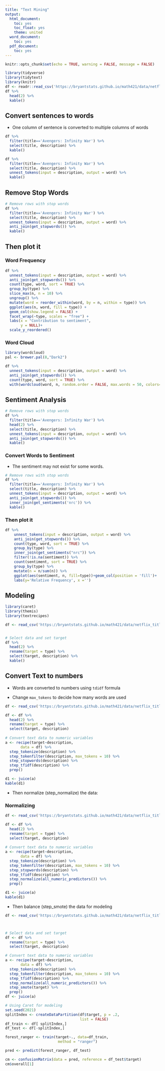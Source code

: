 ```yaml
---
title: "Text Mining"
output:
  html_document:
    toc: yes
    toc_float: yes
    theme: united
  word_document:
    toc: yes
  pdf_document:
    toc: yes
---
```


```r
knitr::opts_chunk$set(echo = TRUE, warning = FALSE, message = FALSE)
```


```r
library(tidyverse)
library(tidytext)
library(knitr)
df <- readr::read_csv('https://bryantstats.github.io/math421/data/netflix_titles.csv')
df %>% 
  head(2) %>% 
  kable()
```

## Convert sentences to words

- One column of sentence is converted to multiple columns of words

```r
df %>% 
  filter(title=='Avengers: Infinity War') %>% 
  select(title, description) %>% 
  kable()
```

```r
df %>% 
  filter(title=='Avengers: Infinity War') %>% 
  select(title, description) %>% 
  unnest_tokens(input = description, output = word) %>% 
  kable()
```

## Remove Stop Words

```r
# Remove rows with stop words
df %>% 
  filter(title=='Avengers: Infinity War') %>% 
  select(title, description) %>% 
  unnest_tokens(input = description, output = word) %>% 
  anti_join(get_stopwords()) %>% 
  kable()
```

## Then plot it

### Word Frequency


```r
df %>%
  unnest_tokens(input = description, output = word) %>% 
  anti_join(get_stopwords()) %>% 
  count(type, word, sort = TRUE) %>% 
  group_by(type) %>%
  slice_max(n, n = 10) %>% 
  ungroup() %>%
  mutate(word = reorder_within(word, by = n, within = type)) %>%
  ggplot(aes(n, word, fill = type)) +
  geom_col(show.legend = FALSE) +
  facet_wrap(~type, scales = "free") +
  labs(x = "Contribution to sentiment",
       y = NULL)+
  scale_y_reordered() 

```

### Word Cloud

```r
library(wordcloud) 
pal <- brewer.pal(8,"Dark2")

df %>%
  unnest_tokens(input = description, output = word) %>% 
  anti_join(get_stopwords()) %>% 
  count(type, word, sort = TRUE) %>%
  with(wordcloud(word, n, random.order = FALSE, max.words = 50, colors=pal))
```


## Sentiment Analysis


```r
# Remove rows with stop words
df %>% 
  filter(title=='Avengers: Infinity War') %>% 
  head(2) %>% 
  select(title, description) %>% 
  unnest_tokens(input = description, output = word) %>% 
  anti_join(get_stopwords()) %>% 
  kable()
```


### Convert Words to Sentiment

- The sentiment may not exist for some words. 

```r
# Remove rows with stop words
df %>% 
  filter(title=='Avengers: Infinity War') %>% 
  select(title, description) %>% 
  unnest_tokens(input = description, output = word) %>% 
  anti_join(get_stopwords()) %>% 
  inner_join(get_sentiments('nrc')) %>% 
  kable()
```

### Then plot it

```r

df %>%
    unnest_tokens(input = description, output = word) %>% 
    anti_join(get_stopwords()) %>% 
    count(type, word, sort = TRUE) %>%
    group_by(type) %>% 
    inner_join(get_sentiments("nrc")) %>%
    filter(!is.na(sentiment)) %>%
    count(sentiment, sort = TRUE) %>% 
    group_by(type) %>% 
    mutate(n = n/sum(n)) %>% 
    ggplot(aes(sentiment, n, fill=type))+geom_col(position = 'fill')+
    labs(y='Relative Frequency', x ='')

```


## Modeling


```r
library(caret)
library(themis)
library(textrecipes)

df <- read_csv('https://bryantstats.github.io/math421/data/netflix_titles.csv')


# Select data and set target 
df %>% 
  head(2) %>% 
  rename(target = type) %>% 
  select(target, description) %>% 
  kable()
```

## Convert Text to numbers

-  Words are converted to numbers using `tdidf` formula

-  Change `max_tokens` to decide how many words are used

```r

df <- read_csv('https://bryantstats.github.io/math421/data/netflix_titles.csv')

df <- df %>% 
  head(2) %>% 
  rename(target = type) %>% 
  select(target, description)
  
# Convert text data to numeric variables
a <- recipe(target~description,
       data = df) %>% 
  step_tokenize(description) %>% 
  step_tokenfilter(description, max_tokens = 10) %>% 
  step_stopwords(description) %>% 
  step_tfidf(description) %>% 
  prep()

d1 <- juice(a)
kable(d1)
```

- Then normalize (step_normalize) the data:

### Normalizing


```r
df <- read_csv('https://bryantstats.github.io/math421/data/netflix_titles.csv')

df <- df %>% 
  head(2) %>% 
  rename(target = type) %>% 
  select(target, description)
  
# Convert text data to numeric variables
a <- recipe(target~description,
       data = df) %>% 
  step_tokenize(description) %>% 
  step_tokenfilter(description, max_tokens = 10) %>% 
  step_stopwords(description) %>% 
  step_tfidf(description) %>% 
  step_normalize(all_numeric_predictors()) %>% 
  prep()

d1 <- juice(a)
kable(d1)
```


- Then balance (step_smote) the data for modeling


```r
df <- read_csv('https://bryantstats.github.io/math421/data/netflix_titles.csv')



# Select data and set target 
df <- df %>% 
  rename(target = type) %>% 
  select(target, description) 

# Convert text data to numeric variables
a <- recipe(target~description,
       data = df) %>% 
  step_tokenize(description) %>% 
  step_tokenfilter(description, max_tokens = 10) %>% 
  step_tfidf(description) %>% 
  step_normalize(all_numeric_predictors()) %>% 
  step_smote(target) %>% 
  prep()
df <- juice(a)

# Using Caret for modeling
set.seed(2021)
splitIndex <- createDataPartition(df$target, p = .2, 
                                  list = FALSE)
df_train <- df[ splitIndex,]
df_test <- df[-splitIndex,]

forest_ranger <- train(target~., data=df_train, 
                        method = "ranger")

pred <- predict(forest_ranger, df_test)

cm <- confusionMatrix(data = pred, reference = df_test$target)
cm$overall[1]


```





